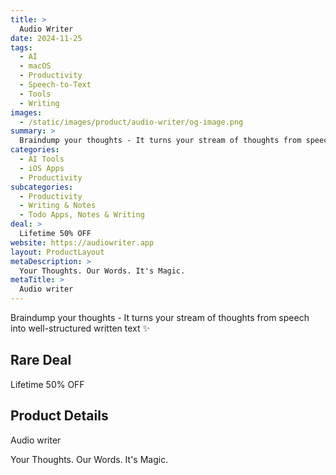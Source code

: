 ```yaml
---
title: >
  Audio Writer
date: 2024-11-25
tags:
  - AI
  - macOS
  - Productivity
  - Speech-to-Text
  - Tools
  - Writing
images:
  - /static/images/product/audio-writer/og-image.png
summary: >
  Braindump your thoughts - It turns your stream of thoughts from speech into well-structured written text ✨
categories:
  - AI Tools
  - iOS Apps
  - Productivity
subcategories:
  - Productivity
  - Writing & Notes
  - Todo Apps, Notes & Writing
deal: >
  Lifetime 50% OFF
website: https://audiowriter.app
layout: ProductLayout
metaDescription: >
  Your Thoughts. Our Words. It's Magic.
metaTitle: >
  Audio writer
---
```

Braindump your thoughts - It turns your stream of thoughts from speech into well-structured written text ✨

## Rare Deal

Lifetime 50% OFF

## Product Details
Audio writer

Your Thoughts. Our Words. It's Magic.
